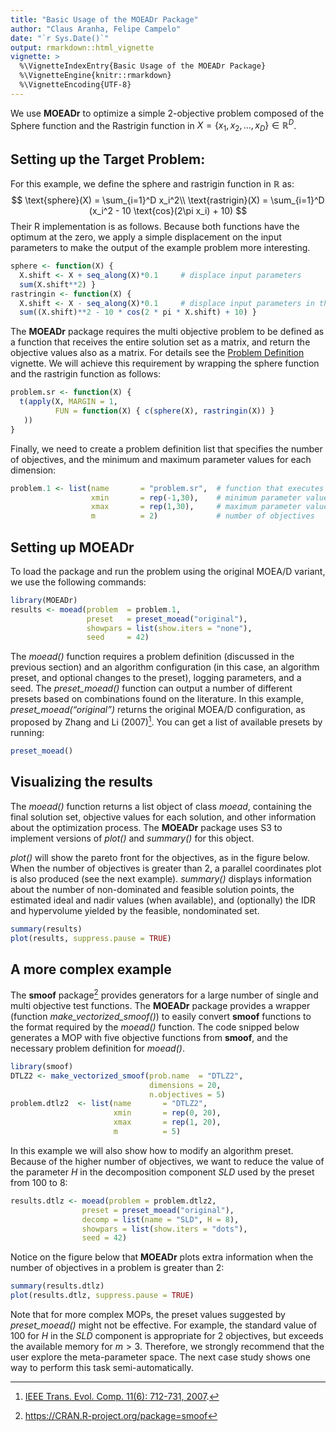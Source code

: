 ```yaml
---
title: "Basic Usage of the MOEADr Package"
author: "Claus Aranha, Felipe Campelo"
date: "`r Sys.Date()`"
output: rmarkdown::html_vignette
vignette: >
  %\VignetteIndexEntry{Basic Usage of the MOEADr Package}
  %\VignetteEngine{knitr::rmarkdown}
  %\VignetteEncoding{UTF-8}
---
```


We use **MOEADr** to optimize a simple 2-objective problem composed of the Sphere
function and the Rastrigin function in  $X = \{x_1,x_2,\dots,x_D\} \in\mathbb{R}^D$.

## Setting up the Target Problem:

For this example, we define the sphere and rastrigin function in $\mathbb{R}$ as:
$$
\text{sphere}(X) = \sum_{i=1}^D x_i^2\\
\text{rastrigin}(X) = \sum_{i=1}^D (x_i^2 - 10 \text{cos}(2\pi x_i) + 10)
$$
Their R implementation is as follows. Because both functions have the optimum at
the zero, we apply a simple displacement on the input parameters to make the
output of the example problem more interesting.

```r
sphere <- function(X) {
  X.shift <- X + seq_along(X)*0.1     # displace input parameters
  sum(X.shift**2) }
rastringin <- function(X) {
  X.shift <- X - seq_along(X)*0.1     # displace input parameters in the opposite direction
  sum((X.shift)**2 - 10 * cos(2 * pi * X.shift) + 10) }
```

The **MOEADr** package requires the multi objective problem to be defined as a
function that receives the entire solution set as a matrix, and return the
objective values also as a matrix. For details see the [Problem
Definition](problem-definition.html) vignette. We will achieve this requirement
by wrapping the sphere function and the rastrigin function as follows:

```r
problem.sr <- function(X) {
  t(apply(X, MARGIN = 1,
          FUN = function(X) { c(sphere(X), rastringin(X)) } 
   ))
}
```

Finally, we need to create a problem definition list that specifies the number
of objectives, and the minimum and maximum parameter values for each dimension:

```r
problem.1 <- list(name       = "problem.sr",  # function that executes the MOP
                  xmin       = rep(-1,30),    # minimum parameter value for each dimension
                  xmax       = rep(1,30),     # maximum parameter value for each dimension
                  m          = 2)             # number of objectives
```

## Setting up **MOEADr**

To load the package and run the problem using the original MOEA/D variant, we
use the following commands:

```r
library(MOEADr)
results <- moead(problem  = problem.1,
                 preset   = preset_moead("original"),
                 showpars = list(show.iters = "none"), 
                 seed     = 42)
```

The *moead()* function requires a problem definition (discussed in the previous
section) and an algorithm configuration (in this case, an algorithm preset, and optional changes to the preset), logging parameters, and a seed. The *preset_moead()*  function can output a number of
different presets based on combinations found on the literature. In this
example, *preset_moead("original")* returns the original MOEA/D configuration, as
proposed by Zhang and Li (2007)^[[IEEE Trans. Evol. Comp. 11(6): 712-731, 2007](http://ieeexplore.ieee.org/document/4358754/).]. You can get a list of available presets by running:

```r
preset_moead()
```

## Visualizing the results

The *moead()* function returns a list object of class _moead_, containing the final solution set, objective values for each solution, and other information about the optimization process.
The **MOEADr** package uses S3 to implement versions of *plot()* and *summary()* for this object.

*plot()* will show the pareto front for the objectives, as in the figure below.
When the number of objectives is greater than 2, a parallel coordinates plot is
also produced (see the next example). *summary()* displays information about 
the number of non-dominated and feasible solution points, the estimated ideal and nadir values (when available), and (optionally) the IDR and hypervolume yielded by the feasible, nondominated set.

```r
summary(results)
plot(results, suppress.pause = TRUE)
```

## A more complex example

The **smoof** package^[[https://CRAN.R-project.org/package=smoof](https://CRAN.R-project.org/package=smoof)] provides generators
for a large number of single and multi objective test functions. The **MOEADr** package provides a 
wrapper (function *make_vectorized_smoof()*) to easily convert **smoof** functions to the format required by the *moead()* function. The 
code snipped below generates a MOP with five objective functions from **smoof**, and the necessary 
problem definition for *moead()*.

```r
library(smoof)
DTLZ2 <- make_vectorized_smoof(prob.name  = "DTLZ2",
                               dimensions = 20,
                               n.objectives = 5)
problem.dtlz2  <- list(name       = "DTLZ2",
                       xmin       = rep(0, 20),
                       xmax       = rep(1, 20),
                       m          = 5)
```

In this example we will also show how to modify an algorithm preset. Because of the higher number
of objectives, we want to reduce the value of the parameter $H$ in the decomposition component *SLD*
used by the preset from 100 to 8:

```r
results.dtlz <- moead(problem = problem.dtlz2,
                preset = preset_moead("original"),
                decomp = list(name = "SLD", H = 8), 
                showpars = list(show.iters = "dots"), 
                seed = 42)
```

Notice on the figure below that **MOEADr** plots extra information when the number of objectives in a problem is greater than 2:
```r
summary(results.dtlz)
plot(results.dtlz, suppress.pause = TRUE)
```

Note that for more complex MOPs, the preset values suggested by *preset_moead()* might not be effective. 
For example, the standard value of 100 for $H$ in the *SLD* component is appropriate for 2 objectives, but exceeds the available memory for $m > 3$. Therefore, we strongly recommend that the 
user explore the meta-parameter space. The next case study shows one way to perform this task semi-automatically.
